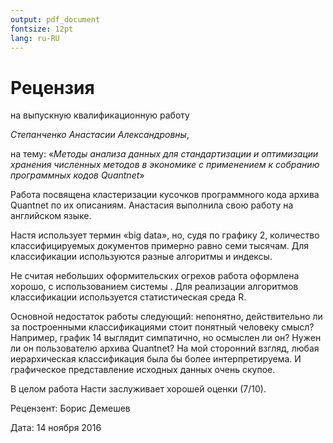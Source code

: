 ```yaml
---
output: pdf_document
fontsize: 12pt
lang: ru-RU
---
```


# Рецензия

на выпускную квалификационную работу

_Степанченко Анастасии Александровны_,

на тему: «_Методы анализа данных для стандартизации и оптимизации хранения численных методов в экономике с применением к собранию программных кодов Quantnet_»


Работа посвящена кластеризации кусочков программного кода архива Quantnet по их описаниям. Анастасия выполнила свою работу на английском языке. 

Настя использует термин «big data», но, судя по графику 2, количество классифицируемых документов примерно равно семи тысячам. Для классификации используются разные алгоритмы и индексы. 

Не считая небольших оформительских огрехов работа оформлена хорошо, с использованием системы \LaTeX. Для реализации алгоритмов классификации используется статистическая среда R.

Основной недостаток работы следующий: непонятно, действительно ли за построенными классификациями стоит понятный человеку смысл? Например, график 14 выглядит симпатично, но осмыслен ли он? Нужен ли он пользователю архива Quantnet? На мой сторонний взгляд, любая иерархическая классификация была бы более интерпретируема. И графическое представление исходных данных очень скупое.

В целом работа Насти заслуживает хорошей оценки (7/10).



Рецензент: Борис Демешев


Дата: 14 ноября 2016
